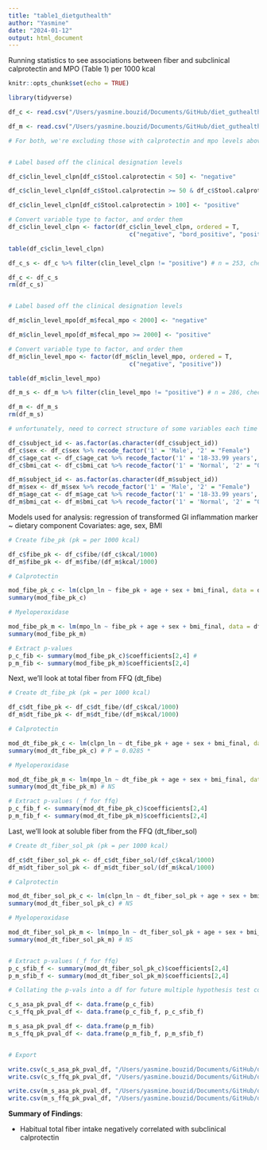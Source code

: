 ```yaml
---
title: "table1_dietguthealth"
author: "Yasmine"
date: "2024-01-12"
output: html_document
---
```


Running statistics to see associations between fiber and subclinical calprotectin and MPO (Table 1) per 1000 kcal

```r
knitr::opts_chunk$set(echo = TRUE)

library(tidyverse)

```

```r

df_c <- read.csv("/Users/yasmine.bouzid/Documents/GitHub/diet_guthealth/data/df_c.csv", header = T)

df_m <- read.csv("/Users/yasmine.bouzid/Documents/GitHub/diet_guthealth/data/df_m.csv", header = T)

# For both, we're excluding those with calprotectin and mpo levels above clinical threshold:


# Label based off the clinical designation levels

df_c$clin_level_clpn[df_c$Stool.calprotectin < 50] <- "negative"

df_c$clin_level_clpn[df_c$Stool.calprotectin >= 50 & df_c$Stool.calprotectin <= 100] <- "bord_positive"

df_c$clin_level_clpn[df_c$Stool.calprotectin > 100] <- "positive"

# Convert variable type to factor, and order them 
df_c$clin_level_clpn <- factor(df_c$clin_level_clpn, ordered = T,
                                  c("negative", "bord_positive", "positive"))

table(df_c$clin_level_clpn)

df_c_s <- df_c %>% filter(clin_level_clpn != "positive") # n = 253, check. 

df_c <- df_c_s
rm(df_c_s)


# Label based off the clinical designation levels

df_m$clin_level_mpo[df_m$fecal_mpo < 2000] <- "negative"

df_m$clin_level_mpo[df_m$fecal_mpo >= 2000] <- "positive"

# Convert variable type to factor, and order them 
df_m$clin_level_mpo <- factor(df_m$clin_level_mpo, ordered = T,
                                  c("negative", "positive"))

table(df_m$clin_level_mpo)

df_m_s <- df_m %>% filter(clin_level_mpo != "positive") # n = 286, check.

df_m <- df_m_s
rm(df_m_s)


```


```r

# unfortunately, need to correct structure of some variables each time -->

df_c$subject_id <- as.factor(as.character(df_c$subject_id))
df_c$sex <- df_c$sex %>% recode_factor('1' = 'Male', '2' = "Female")
df_c$age_cat <- df_c$age_cat %>% recode_factor('1' = '18-33.99 years', '2' = "34-49.99 years", '3' = "50-65 years")
df_c$bmi_cat <- df_c$bmi_cat %>% recode_factor('1' = 'Normal', '2' = "Overweight", '3' = "Obese")

df_m$subject_id <- as.factor(as.character(df_m$subject_id))
df_m$sex <- df_m$sex %>% recode_factor('1' = 'Male', '2' = "Female")
df_m$age_cat <- df_m$age_cat %>% recode_factor('1' = '18-33.99 years', '2' = "34-49.99 years", '3' = "50-65 years")
df_m$bmi_cat <- df_m$bmi_cat %>% recode_factor('1' = 'Normal', '2' = "Overweight", '3' = "Obese")

```





Models used for analysis: regression of transformed GI inflammation marker ~ dietary component
Covariates: age, sex, BMI

```r

# Create fibe_pk (pk = per 1000 kcal)

df_c$fibe_pk <- df_c$fibe/(df_c$kcal/1000)
df_m$fibe_pk <- df_m$fibe/(df_m$kcal/1000)

# Calprotectin

mod_fibe_pk_c <- lm(clpn_ln ~ fibe_pk + age + sex + bmi_final, data = df_c)
summary(mod_fibe_pk_c) 

# Myeloperoxidase

mod_fibe_pk_m <- lm(mpo_ln ~ fibe_pk + age + sex + bmi_final, data = df_m)
summary(mod_fibe_pk_m) 

# Extract p-values 
p_c_fib <- summary(mod_fibe_pk_c)$coefficients[2,4] # 
p_m_fib <- summary(mod_fibe_pk_m)$coefficients[2,4]

```
Next, we'll look at total fiber from FFQ (dt_fibe)

```r

# Create dt_fibe_pk (pk = per 1000 kcal)

df_c$dt_fibe_pk <- df_c$dt_fibe/(df_c$kcal/1000)
df_m$dt_fibe_pk <- df_m$dt_fibe/(df_m$kcal/1000)

# Calprotectin

mod_dt_fibe_pk_c <- lm(clpn_ln ~ dt_fibe_pk + age + sex + bmi_final, data = df_c)
summary(mod_dt_fibe_pk_c) # P = 0.0285 *  

# Myeloperoxidase

mod_dt_fibe_pk_m <- lm(mpo_ln ~ dt_fibe_pk + age + sex + bmi_final, data = df_m)
summary(mod_dt_fibe_pk_m) # NS

# Extract p-values (_f for ffq)
p_c_fib_f <- summary(mod_dt_fibe_pk_c)$coefficients[2,4] 
p_m_fib_f <- summary(mod_dt_fibe_pk_m)$coefficients[2,4]


```

Last, we'll look at soluble fiber from the FFQ (dt_fiber_sol)

```r

# Create dt_fiber_sol_pk (pk = per 1000 kcal)

df_c$dt_fiber_sol_pk <- df_c$dt_fiber_sol/(df_c$kcal/1000)
df_m$dt_fiber_sol_pk <- df_m$dt_fiber_sol/(df_m$kcal/1000)

# Calprotectin

mod_dt_fiber_sol_pk_c <- lm(clpn_ln ~ dt_fiber_sol_pk + age + sex + bmi_final, data = df_c)
summary(mod_dt_fiber_sol_pk_c) # NS

# Myeloperoxidase

mod_dt_fiber_sol_pk_m <- lm(mpo_ln ~ dt_fiber_sol_pk + age + sex + bmi_final, data = df_m)
summary(mod_dt_fiber_sol_pk_m) # NS


# Extract p-values (_f for ffq)
p_c_sfib_f <- summary(mod_dt_fiber_sol_pk_c)$coefficients[2,4] 
p_m_sfib_f <- summary(mod_dt_fiber_sol_pk_m)$coefficients[2,4]


```

```r

# Collating the p-vals into a df for future multiple hypothesis test correction 

c_s_asa_pk_pval_df <- data.frame(p_c_fib)
c_s_ffq_pk_pval_df <- data.frame(p_c_fib_f, p_c_sfib_f)

m_s_asa_pk_pval_df <- data.frame(p_m_fib)
m_s_ffq_pk_pval_df <- data.frame(p_m_fib_f, p_m_sfib_f)


# Export

write.csv(c_s_asa_pk_pval_df, "/Users/yasmine.bouzid/Documents/GitHub/diet_guthealth/data/c_s_asa_pk_pval_df.csv", row.names = T)
write.csv(c_s_ffq_pk_pval_df, "/Users/yasmine.bouzid/Documents/GitHub/diet_guthealth/data/c_s_ffq_pk_pval_df.csv", row.names = T)

write.csv(m_s_asa_pk_pval_df, "/Users/yasmine.bouzid/Documents/GitHub/diet_guthealth/data/m_s_asa_pk_pval_df.csv", row.names = T)
write.csv(m_s_ffq_pk_pval_df, "/Users/yasmine.bouzid/Documents/GitHub/diet_guthealth/data/m_s_ffq_pk_pval_df.csv", row.names = T)


```


**Summary of Findings**: 

- Habitual total fiber intake negatively correlated with subclinical calprotectin